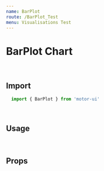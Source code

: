 ```yaml
---
name: BarPlot
route: /BarPlot_Test
menu: Visualisations Test
---
```


<h1 style={{ margin: '0px' }}>BarPlot Chart</h1>

<br />

## Import

```javascript
  import { BarPlot } from 'motor-ui'
```

<br />

## Usage



<Playground>
<Motor  
  config={{
            host: "localhost",
            secure: false,
            port: 19077,
            prefix: "",
            appId: "7943caf8-3122-4c9c-9ca1-2ef2c7a60204"
  }}>
               <BarPlot
            // cols={['OICA region', '=Sum([Car sales])']}
            cols={['Year', '=Sum([Car sales])']}
            chartBorder={'none'}
            // showLegend="false"
            // showLegend={false}
            // title="Car Sales by region"
            innerRadius={80}
            height="410px"
            suppressZero={true}
            // isDonut="true"
          ></BarPlot>
     
  </Motor>
</Playground>

<br />

## Props
